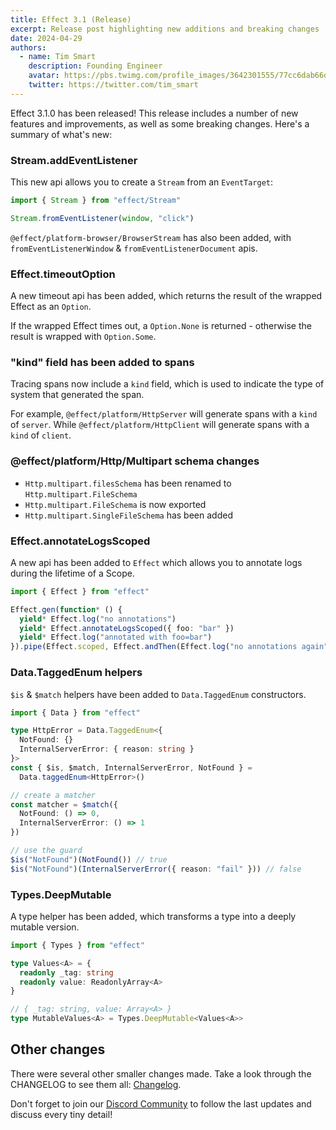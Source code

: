 ```yaml
---
title: Effect 3.1 (Release)
excerpt: Release post highlighting new additions and breaking changes
date: 2024-04-29
authors:
  - name: Tim Smart
    description: Founding Engineer
    avatar: https://pbs.twimg.com/profile_images/3642301555/77cc6dab66dc94fdd77e503fd6d1c1cf_400x400.jpeg
    twitter: https://twitter.com/tim_smart
---
```


Effect 3.1.0 has been released! This release includes a number of new features and improvements, as well as some breaking changes. Here's a summary of what's new:

### Stream.addEventListener

This new api allows you to create a `Stream` from an `EventTarget`:

```ts
import { Stream } from "effect/Stream"

Stream.fromEventListener(window, "click")
```

`@effect/platform-browser/BrowserStream` has also been added, with `fromEventListenerWindow` & `fromEventListenerDocument` apis.

### Effect.timeoutOption

A new timeout api has been added, which returns the result of the wrapped Effect as an `Option`.

If the wrapped Effect times out, a `Option.None` is returned - otherwise the result is wrapped with `Option.Some`.

### "kind" field has been added to spans

Tracing spans now include a `kind` field, which is used to indicate the type of system that generated the span.

For example, `@effect/platform/HttpServer` will generate spans with a `kind` of `server`. While `@effect/platform/HttpClient` will generate spans with a `kind` of `client`.

### @effect/platform/Http/Multipart schema changes

- `Http.multipart.filesSchema` has been renamed to `Http.multipart.FileSchema`
- `Http.multipart.FileSchema` is now exported
- `Http.multipart.SingleFileSchema` has been added

### Effect.annotateLogsScoped

A new api has been added to `Effect` which allows you to annotate logs during the lifetime of a Scope.

```ts
import { Effect } from "effect"

Effect.gen(function* () {
  yield* Effect.log("no annotations")
  yield* Effect.annotateLogsScoped({ foo: "bar" })
  yield* Effect.log("annotated with foo=bar")
}).pipe(Effect.scoped, Effect.andThen(Effect.log("no annotations again")))
```

### Data.TaggedEnum helpers

`$is` & `$match` helpers have been added to `Data.TaggedEnum` constructors.

```ts
import { Data } from "effect"

type HttpError = Data.TaggedEnum<{
  NotFound: {}
  InternalServerError: { reason: string }
}>
const { $is, $match, InternalServerError, NotFound } =
  Data.taggedEnum<HttpError>()

// create a matcher
const matcher = $match({
  NotFound: () => 0,
  InternalServerError: () => 1
})

// use the guard
$is("NotFound")(NotFound()) // true
$is("NotFound")(InternalServerError({ reason: "fail" })) // false
```

### Types.DeepMutable

A type helper has been added, which transforms a type into a deeply mutable version.

```ts
import { Types } from "effect"

type Values<A> = {
  readonly _tag: string
  readonly value: ReadonlyArray<A>
}

// { _tag: string, value: Array<A> }
type MutableValues<A> = Types.DeepMutable<Values<A>>
```

## Other changes

There were several other smaller changes made. Take a look through the CHANGELOG to see them all: [Changelog](https://github.com/Effect-TS/effect/blob/main/packages/effect/CHANGELOG.md).

Don't forget to join our [Discord Community](https://discord.gg/effect-ts) to follow the last updates and discuss every tiny detail!
